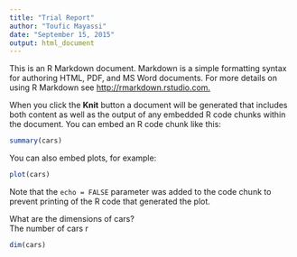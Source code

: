 ```yaml
---
title: "Trial Report"
author: "Toufic Mayassi"
date: "September 15, 2015"
output: html_document
---
```


This is an R Markdown document. Markdown is a simple formatting syntax for authoring HTML, PDF, and MS Word documents. For more details on using R Markdown see <http://rmarkdown.rstudio.com.>

When you click the **Knit** button a document will be generated that includes both content as well as the output of any embedded R code chunks within the document. You can embed an R code chunk like this:

```r
summary(cars)
```

You can also embed plots, for example:

```r
plot(cars)
```

Note that the `echo = FALSE` parameter was added to the code chunk to prevent printing of the R code that generated the plot.

What are the dimensions of cars?  
The number of cars r
```r
dim(cars)
```

